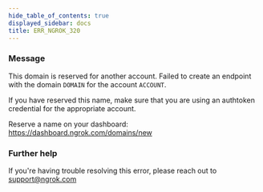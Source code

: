 ```yaml
---
hide_table_of_contents: true
displayed_sidebar: docs
title: ERR_NGROK_320
---
```


### Message

This domain is reserved for another account.
Failed to create an endpoint with the domain `DOMAIN` for the account `ACCOUNT`.

If you have reserved this name, make sure that you are using an
authtoken credential for the appropriate account.

Reserve a name on your dashboard: https://dashboard.ngrok.com/domains/new

### Further help

If you're having trouble resolving this error, please reach out to [support@ngrok.com](mailto:support@ngrok.com?subject=Help%20with%20ERR_NGROK_320)
